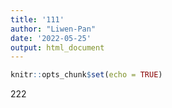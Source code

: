 ```yaml
---
title: '111'
author: "Liwen-Pan"
date: '2022-05-25'
output: html_document
---
```


```r
knitr::opts_chunk$set(echo = TRUE)
```


222